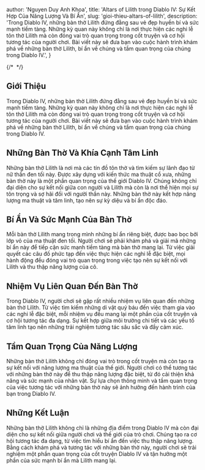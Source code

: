 
  author: 'Nguyen Duy Anh Khoa',
  title: 'Altars of Lilith trong Diablo IV: Sự Kết Hợp Của Năng Lượng Và Bí Ẩn',
  slug: 'gioi-thieu-altars-of-lilith',
  description:
    'Trong Diablo IV, những bàn thờ Lilith đứng đằng sau vẻ đẹp huyền bí và sức mạnh tiềm tàng. Những kỳ quan này không chỉ là nơi thực hiện các nghi lễ tôn thờ Lilith mà còn đóng vai trò quan trọng trong cốt truyện và cơ hội tương tác của người chơi. Bài viết này sẽ đưa bạn vào cuộc hành trình khám phá về những bàn thờ Lilith, bí ẩn về chúng và tầm quan trọng của chúng trong Diablo IV.',
}

{/* <Image src={designSystem} alt="" /> */}



## Giới Thiệu

Trong Diablo IV, những bàn thờ Lilith đứng đằng sau vẻ đẹp huyền bí và sức mạnh tiềm tàng. Những kỳ quan này không chỉ là nơi thực hiện các nghi lễ tôn thờ Lilith mà còn đóng vai trò quan trọng trong cốt truyện và cơ hội tương tác của người chơi. Bài viết này sẽ đưa bạn vào cuộc hành trình khám phá về những bàn thờ Lilith, bí ẩn về chúng và tầm quan trọng của chúng trong Diablo IV.

## Những Bàn Thờ Và Khía Cạnh Tâm Linh

Những bàn thờ Lilith là nơi mà các tín đồ tôn thờ và tìm kiếm sự lãnh đạo từ nữ thần đen tối này. Được xây dựng với kiến ​​thức ma thuật cổ xưa, những bàn thờ này là một phần quan trọng của thế giới Diablo IV. Chúng không chỉ đại diện cho sự kết nối giữa con người và Lilith mà còn là nơi thể hiện mọi sự tôn trọng và sợ hãi đối với người thần này. Những bàn thờ này kết hợp năng lượng ma thuật và tâm linh, tạo nên sự kỳ diệu và bí ẩn độc đáo.

## Bí Ẩn Và Sức Mạnh Của Bàn Thờ

Mỗi bàn thờ Lilith mang trong mình những bí ẩn riêng biệt, được bao bọc bởi lớp vỏ của ma thuật đen tối. Người chơi sẽ phải khám phá và giải mã những bí ẩn này để tiếp cận sức mạnh tiềm tàng mà bàn thờ mang lại. Từ việc giải quyết các câu đố phức tạp đến việc thực hiện các nghi lễ đặc biệt, mọi hành động đều đóng vai trò quan trọng trong việc tạo nên sự kết nối với Lilith và thu thập năng lượng của cô.

## Nhiệm Vụ Liên Quan Đến Bàn Thờ

Trong Diablo IV, người chơi sẽ gặp rất nhiều nhiệm vụ liên quan đến những bàn thờ Lilith. Từ việc tìm kiếm những di vật quý báu đến việc tham gia vào các nghi lễ đặc biệt, mỗi nhiệm vụ đều mang lại một phần của cốt truyện và cơ hội tương tác đa dạng. Sự kết hợp giữa môi trường chi tiết và các yếu tố tâm linh tạo nên những trải nghiệm tương tác sâu sắc và đầy cảm xúc.

## Tầm Quan Trọng Của Năng Lượng

Những bàn thờ Lilith không chỉ đóng vai trò trong cốt truyện mà còn tạo ra sự kết nối với năng lượng ma thuật của thế giới. Người chơi có thể tương tác với những bàn thờ này để thu thập năng lượng đặc biệt, từ đó cải thiện khả năng và sức mạnh của nhân vật. Sự lựa chọn thông minh và tầm quan trọng của việc tương tác với những bàn thờ này sẽ ảnh hưởng đến hành trình của bạn trong Diablo IV.

## Những Kết Luận

Những bàn thờ Lilith không chỉ là những địa điểm trong Diablo IV mà còn đại diện cho sự kết nối giữa người chơi và thế giới của trò chơi. Chúng tạo ra cơ hội tương tác đa dạng, từ việc tìm hiểu bí ẩn đến việc thu thập năng lượng. Bằng cách khám phá và tương tác với những bàn thờ này, người chơi sẽ trải nghiệm một phần quan trọng của cốt truyện Diablo IV và tận hưởng một phần của sức mạnh bí ẩn mà Lilith mang lại.
